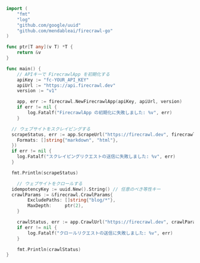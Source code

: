 ```go Go（言語）
import (
	"fmt"
	"log"
	"github.com/google/uuid"
	"github.com/mendableai/firecrawl-go"
)

func ptr[T any](v T) *T {
	return &v
}

func main() {
	// APIキーで FirecrawlApp を初期化する
	apiKey := "fc-YOUR_API_KEY"
	apiUrl := "https://api.firecrawl.dev"
	version := "v1"

	app, err := firecrawl.NewFirecrawlApp(apiKey, apiUrl, version)
	if err != nil {
		log.Fatalf("FirecrawlApp の初期化に失敗しました: %v", err)
	}

  // ウェブサイトをスクレイピングする
  scrapeStatus, err := app.ScrapeUrl("https://firecrawl.dev", firecrawl.ScrapeParams{
    Formats: []string{"markdown", "html"},
  })
  if err != nil {
    log.Fatalf("スクレイピングリクエストの送信に失敗しました: %v", err)
  }

  fmt.Println(scrapeStatus)

	// ウェブサイトをクロールする
  idempotencyKey := uuid.New().String() // 任意のべき等性キー
  crawlParams := &firecrawl.CrawlParams{
		ExcludePaths: []string{"blog/*"},
		MaxDepth:     ptr(2),
	}

	crawlStatus, err := app.CrawlUrl("https://firecrawl.dev", crawlParams, &idempotencyKey)
	if err != nil {
		log.Fatalf("クロールリクエストの送信に失敗しました: %v", err)
	}

	fmt.Println(crawlStatus) 
}
```

